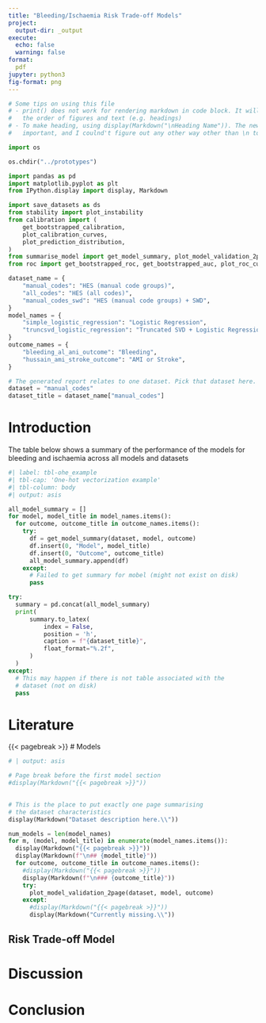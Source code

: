```yaml
---
title: "Bleeding/Ischaemia Risk Trade-off Models"
project:
  output-dir: _output
execute:
  echo: false
  warning: false
format:
  pdf
jupyter: python3
fig-format: png
---
```


```python
# Some tips on using this file
# - print() does not work for rendering markdown in code block. It will mess up
#   the order of figures and text (e.g. headings)
# - To make heading, using display(Markdown("\nHeading Name")). The newline is
#   important, and I coulnd't figure out any other way other than \n to add it.

import os

os.chdir("../prototypes")

import pandas as pd
import matplotlib.pyplot as plt
from IPython.display import display, Markdown

import save_datasets as ds
from stability import plot_instability
from calibration import (
    get_bootstrapped_calibration,
    plot_calibration_curves,
    plot_prediction_distribution,
)
from summarise_model import get_model_summary, plot_model_validation_2page
from roc import get_bootstrapped_roc, get_bootstrapped_auc, plot_roc_curves

dataset_name = {
    "manual_codes": "HES (manual code groups)",
    "all_codes": "HES (all codes)",
    "manual_codes_swd": "HES (manual code groups) + SWD",
}
model_names = {
    "simple_logistic_regression": "Logistic Regression",
    "truncsvd_logistic_regression": "Truncated SVD + Logistic Regression",
}
outcome_names = {
    "bleeding_al_ani_outcome": "Bleeding",
    "hussain_ami_stroke_outcome": "AMI or Stroke",
}

# The generated report relates to one dataset. Pick that dataset here.
dataset = "manual_codes"
dataset_title = dataset_name["manual_codes"]
```

# Introduction

The table below shows a summary of the performance of the models for bleeding and ischaemia across all models and datasets

```python
#| label: tbl-ohe_example
#| tbl-cap: 'One-hot vectorization example'
#| tbl-column: body
#| output: asis

all_model_summary = []
for model, model_title in model_names.items():
  for outcome, outcome_title in outcome_names.items():
    try:
      df = get_model_summary(dataset, model, outcome)
      df.insert(0, "Model", model_title)
      df.insert(0, "Outcome", outcome_title)
      all_model_summary.append(df)
    except:
      # Failed to get summary for mobel (might not exist on disk)
      pass

try:
  summary = pd.concat(all_model_summary)
  print(
      summary.to_latex(
          index = False,
          position = 'h',
          caption = f"{dataset_title}",
          float_format="%.2f",
      )
  )
except:
  # This may happen if there is not table associated with the
  # dataset (not on disk)
  pass
```


# Literature

{{< pagebreak >}}
# Models

```python
# | output: asis

# Page break before the first model section
#display(Markdown("{{< pagebreak >}}"))

  
# This is the place to put exactly one page summarising
# the dataset characteristics
display(Markdown("Dataset description here.\\"))

num_models = len(model_names)
for m, (model, model_title) in enumerate(model_names.items()):
  display(Markdown("{{< pagebreak >}}"))
  display(Markdown(f"\n## {model_title}"))
  for outcome, outcome_title in outcome_names.items():
    #display(Markdown("{{< pagebreak >}}"))
    display(Markdown(f"\n### {outcome_title}"))
    try:
      plot_model_validation_2page(dataset, model, outcome)
    except:
      #display(Markdown("{{< pagebreak >}}"))
      display(Markdown("Currently missing.\\"))
```

## Risk Trade-off Model

# Discussion

# Conclusion